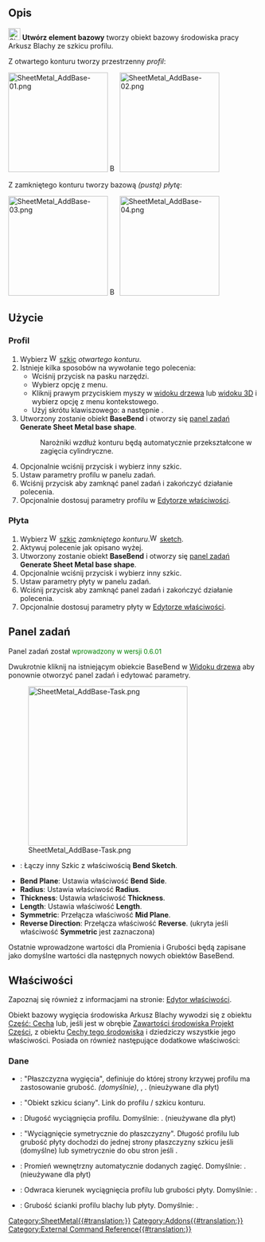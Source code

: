{{UnfinishedDocu}}
<languages/>

{{Docnav/pl
|
|[[SheetMetal_AddWall/pl|Utwórz ściankę]]
|[[SheetMetal_Workbench/pl|środowisko pracy Arkusz Blachy]]
|IconL=
|IconR=SheetMetal_AddWall.svg
|IconC=Sheetmetal_workbench_icon.svg
}}

{{GuiCommand/pl
|Name=SheetMetal AddBase
|Name/pl=Arkusz Blachy: Utwórz element bazowy
|MenuLocation=SheetMetal → Utwórz element bazowy
|Workbenches=[[SheetMetal_Workbench/pl|Arkusz Blachy]]
|Shortcut={{KEY|C}} {{KEY|B}}
}}

<span id="Description"></span>
==Opis==

[[Image:SheetMetal_AddBase.svg|24px]] '''Utwórz element bazowy''' tworzy obiekt bazowy środowiska pracy Arkusz Blachy ze szkicu profilu. 

Z otwartego konturu tworzy przestrzenny ''profil'':

[[Image:SheetMetal_AddBase-01.png|200px|link=]] [[Image:Button_right.svg|16px|link=]]
[[Image:SheetMetal_AddBase-02.png|200px|link=]]

Z zamkniętego konturu tworzy bazową ''(pustą)'' ''płytę'':

[[Image:SheetMetal_AddBase-03.png|200px|link=]] [[Image:Button_right.svg|16px|link=]]
[[Image:SheetMetal_AddBase-04.png|200px|link=]]

<span id="Usage"></span>
==Użycie==

<span id="Profile"></span>
===Profil===

# Wybierz [[Image:Workbench_Sketcher.svg|16px]] [[Sketcher_Workbench/pl|szkic]] ''otwartego konturu''.
# Istnieje kilka sposobów na wywołanie tego polecenia:
#* Wciśnij przycisk {{Button|[[Image:SheetMetal_AddBase.svg|16px]] [[SheetMetal_AddBase/pl|Dodaj element bazowy]]}} na pasku narzędzi.
#* Wybierz opcję {{MenuCommand|Arkusz Blachy → [[Image:SheetMetal_AddBase.svg|16px]] Dodaj element bazowy}} z menu.
#* Kliknij prawym przyciskiem myszy w [[Tree_view/pl|widoku drzewa]] lub [[3D_view/pl|widoku 3D]] i wybierz opcję {{MenuCommand|Arkusz Blachy → [[Image:SheetMetal_AddBase.svg|16px]] Dodaj element bazowy}} z menu kontekstowego.
#* Użyj skrótu klawiszowego: {{KEY|C}} a następnie {{KEY|B}}.
# Utworzony zostanie obiekt '''BaseBend''' i otworzy się [[Task_panel/pl|panel zadań]] '''Generate Sheet Metal base shape'''.
#: Narożniki wzdłuż konturu będą automatycznie przekształcone w zagięcia cylindryczne.
# Opcjonalnie wciśnij przycisk {{Button|Szkic}} i wybierz inny szkic.
# Ustaw parametry profilu w panelu zadań.
# Wciśnij przycisk {{Button|OK}} aby zamknąć panel zadań i zakończyć działanie polecenia.
# Opcjonalnie dostosuj parametry profilu w [[Property_editor/pl|Edytorze właściwości]].

<span id="Plate"></span>
===Płyta===

# Wybierz [[Image:Workbench_Sketcher.svg|16px]] [[Sketcher_Workbench/pl|szkic]] ''zamkniętego konturu''.[[Image:Workbench_Sketcher.svg|16px]] [[Sketcher_Workbench|sketch]].
# Aktywuj polecenie jak opisano wyżej.
# Utworzony zostanie obiekt '''BaseBend''' i otworzy się [[Task_panel/pl|panel zadań]] '''Generate Sheet Metal base shape'''.
# Opcjonalnie wciśnij przycisk {{Button|Szkic}} i wybierz inny szkic.
# Ustaw parametry płyty w panelu zadań.
# Wciśnij przycisk {{Button|OK}} aby zamknąć panel zadań i zakończyć działanie polecenia.
# Opcjonalnie dostosuj parametry płyty w [[Property_editor/pl|Edytorze właściwości]].

<span id="Task_panel"></span>
==Panel zadań==

Panel zadań został <span style="font-size:small;color:green;">wprowadzony w wersji 0.6.01</span>

Dwukrotnie kliknij na istniejącym obiekcie BaseBend w [[Tree_view/pl|Widoku drzewa]] aby ponownie otworzyć panel zadań i edytować parametry.

[[Image:SheetMetal_AddBase-Task.png|320px]]

* {{Button|Sketch}}: Łączy inny Szkic z właściwością '''Bend Sketch'''.
* '''Bend Plane''': Ustawia właściwość '''Bend Side'''.
* '''Radius''': Ustawia właściwość '''Radius'''.
* '''Thickness''': Ustawia właściwość '''Thickness'''.
* '''Length''': Ustawia właściwość '''Length'''.
* '''Symmetric''': Przełącza właściwość '''Mid Plane'''.
* '''Reverse Direction''': Przełącza właściwość '''Reverse'''. (ukryta jeśli właściwość '''Symmetric''' jest zaznaczona)

Ostatnie wprowadzone wartości dla Promienia i Grubości będą zapisane jako domyślne wartości dla następnych nowych obiektów BaseBend.

<span id="Properties"></span>
==Właściwości==

Zapoznaj się również z informacjami na stronie: [[Property_editor/pl|Edytor właściwości]].

Obiekt bazowy wygięcia środowiska Arkusz Blachy wywodzi się z obiektu [[Part_Feature/pl|Część: Cecha]] lub, jeśli jest w obrębie [[PartDesign_Body/pl|Zawartości środowiska Projekt Części]], z obiektu [[PartDesign_Feature/pl|Cechy tego środowiska]] i dziedziczy wszystkie jego właściwości. Posiada on również następujące dodatkowe właściwości:

<span id="Data"></span>
===Dane===

{{Properties_Title|Parametry}}

* {{PropertyData|Strona wygięcia|Enumeration}}: "Płaszczyzna wygięcia", definiuje do której strony krzywej profilu ma zastosowanie grubość. {{value|Na zewnątrz}} ''(domyślnie)'', {{value|Do wewnątrz}}, {{value|Pośrodku}}. (nieużywane dla płyt)
* {{PropertyData|Szkic wygięcia|Link}}: "Obiekt szkicu ściany". Link do profilu / szkicu konturu.
* {{PropertyData|Długość|Length}}: Długość wyciągnięcia profilu. Domyślnie: {{value|100,00 mm}}. (nieużywane dla płyt)
* {{PropertyData|Płaszczyzna środkowa|Bool}}: "Wyciągnięcie symetrycznie do płaszczyzny". Długość profilu lub grubość płyty dochodzi do jednej strony płaszczyzny szkicu jeśli {{FALSE/pl}} (domyślne) lub symetrycznie do obu stron jeśli {{TRUE/pl}}.
* {{PropertyData|Promień|Length}}: Promień wewnętrzny automatycznie dodanych zagięć. Domyślnie: {{value|1,00 mm}}. (nieużywane dla płyt)
* {{PropertyData|Odwrócony|Bool}}: Odwraca kierunek wyciągnięcia profilu lub grubości płyty. Domyślnie: {{FALSE/pl}}.
* {{PropertyData|Grubość|Length}}: Grubość ścianki profilu blachy lub płyty. Domyślnie: {{value|1,00 mm}}.


{{Docnav/pl
|
|[[SheetMetal_AddWall/pl|Utwórz ściankę]]
|[[SheetMetal_Workbench/pl|środowisko pracy Arkusz Blachy]]
|IconL=
|IconR=SheetMetal_AddWall.svg
|IconC=Sheetmetal_workbench_icon.svg
}}

[[Category:SheetMetal{{#translation:}}]]
[[Category:Addons{{#translation:}}]]
[[Category:External Command Reference{{#translation:}}]]